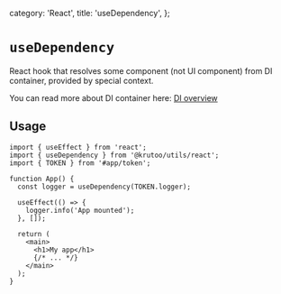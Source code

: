   category: 'React',
  title: 'useDependency',
};

# `useDependency`

React hook that resolves some component (not UI component) from DI container, provided by special context.

You can read more about DI container here: [DI overview](./?path=/di/overview)

## Usage

```tsx
import { useEffect } from 'react';
import { useDependency } from '@krutoo/utils/react';
import { TOKEN } from '#app/token';

function App() {
  const logger = useDependency(TOKEN.logger);

  useEffect(() => {
    logger.info('App mounted');
  }, []);

  return (
    <main>
      <h1>My app</h1>
      {/* ... */}
    </main>
  );
}
```
